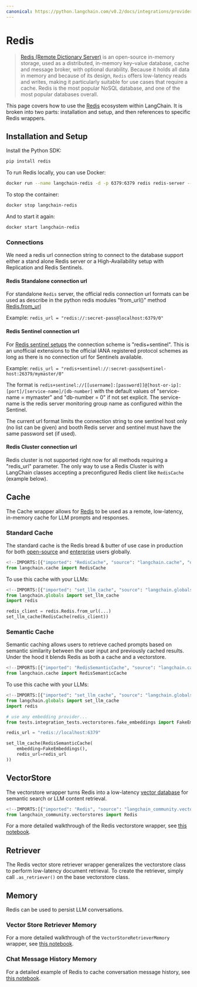 ```yaml
---
canonical: https://python.langchain.com/v0.2/docs/integrations/providers/redis/
---
```


# Redis

> [Redis (Remote Dictionary Server)](https://en.wikipedia.org/wiki/Redis) is an open-source in-memory storage,
used as a distributed, in-memory key–value database, cache and message broker, with optional durability.
Because it holds all data in memory and because of its design, `Redis` offers low-latency reads and writes,
making it particularly suitable for use cases that require a cache. Redis is the most popular NoSQL database,
and one of the most popular databases overall.

This page covers how to use the [Redis](https://redis.com) ecosystem within LangChain.
It is broken into two parts: installation and setup, and then references to specific Redis wrappers.

## Installation and Setup

Install the Python SDK:

```bash
pip install redis
```

To run Redis locally, you can use Docker:

```bash
docker run --name langchain-redis -d -p 6379:6379 redis redis-server --save 60 1 --loglevel warning
```

To stop the container:

```bash
docker stop langchain-redis
```

And to start it again:

```bash
docker start langchain-redis
```

### Connections

We need a redis url connection string to connect to the database support either a stand alone Redis server
or a High-Availability setup with Replication and Redis Sentinels.

#### Redis Standalone connection url
For standalone `Redis` server, the official redis connection url formats can be used as describe in the python redis modules
"from_url()" method [Redis.from_url](https://redis-py.readthedocs.io/en/stable/connections.html#redis.Redis.from_url)

Example: `redis_url = "redis://:secret-pass@localhost:6379/0"`

#### Redis Sentinel connection url

For [Redis sentinel setups](https://redis.io/docs/management/sentinel/) the connection scheme is "redis+sentinel".
This is an unofficial extensions to the official IANA registered protocol schemes as long as there is no connection url
for Sentinels available.

Example: `redis_url = "redis+sentinel://:secret-pass@sentinel-host:26379/mymaster/0"`

The format is  `redis+sentinel://[[username]:[password]]@[host-or-ip]:[port]/[service-name]/[db-number]`
with the default values of "service-name = mymaster" and "db-number = 0" if not set explicit.
The service-name is the redis server monitoring group name as configured within the Sentinel. 

The current url format limits the connection string to one sentinel host only (no list can be given) and
booth Redis server and sentinel must have the same password set (if used).

#### Redis Cluster connection url

Redis cluster is not supported right now for all methods requiring a "redis_url" parameter.
The only way to use a Redis Cluster is with LangChain classes accepting a preconfigured Redis client like `RedisCache`
(example below).

## Cache

The Cache wrapper allows for [Redis](https://redis.io) to be used as a remote, low-latency, in-memory cache for LLM prompts and responses.

### Standard Cache
The standard cache is the Redis bread & butter of use case in production for both [open-source](https://redis.io) and [enterprise](https://redis.com) users globally.

```python
<!--IMPORTS:[{"imported": "RedisCache", "source": "langchain.cache", "docs": "https://api.python.langchain.com/en/latest/cache/langchain_community.cache.RedisCache.html", "title": "Redis"}]-->
from langchain.cache import RedisCache
```

To use this cache with your LLMs:
```python
<!--IMPORTS:[{"imported": "set_llm_cache", "source": "langchain.globals", "docs": "https://api.python.langchain.com/en/latest/globals/langchain.globals.set_llm_cache.html", "title": "Redis"}]-->
from langchain.globals import set_llm_cache
import redis

redis_client = redis.Redis.from_url(...)
set_llm_cache(RedisCache(redis_client))
```

### Semantic Cache
Semantic caching allows users to retrieve cached prompts based on semantic similarity between the user input and previously cached results. Under the hood it blends Redis as both a cache and a vectorstore.

```python
<!--IMPORTS:[{"imported": "RedisSemanticCache", "source": "langchain.cache", "docs": "https://api.python.langchain.com/en/latest/cache/langchain_community.cache.RedisSemanticCache.html", "title": "Redis"}]-->
from langchain.cache import RedisSemanticCache
```

To use this cache with your LLMs:
```python
<!--IMPORTS:[{"imported": "set_llm_cache", "source": "langchain.globals", "docs": "https://api.python.langchain.com/en/latest/globals/langchain.globals.set_llm_cache.html", "title": "Redis"}]-->
from langchain.globals import set_llm_cache
import redis

# use any embedding provider...
from tests.integration_tests.vectorstores.fake_embeddings import FakeEmbeddings

redis_url = "redis://localhost:6379"

set_llm_cache(RedisSemanticCache(
    embedding=FakeEmbeddings(),
    redis_url=redis_url
))
```

## VectorStore

The vectorstore wrapper turns Redis into a low-latency [vector database](https://redis.com/solutions/use-cases/vector-database/) for semantic search or LLM content retrieval.

```python
<!--IMPORTS:[{"imported": "Redis", "source": "langchain_community.vectorstores", "docs": "https://api.python.langchain.com/en/latest/vectorstores/langchain_community.vectorstores.redis.base.Redis.html", "title": "Redis"}]-->
from langchain_community.vectorstores import Redis
```

For a more detailed walkthrough of the Redis vectorstore wrapper, see [this notebook](/docs/integrations/vectorstores/redis).

## Retriever

The Redis vector store retriever wrapper generalizes the vectorstore class to perform
low-latency document retrieval. To create the retriever, simply
call `.as_retriever()` on the base vectorstore class.

## Memory

Redis can be used to persist LLM conversations.

### Vector Store Retriever Memory

For a more detailed walkthrough of the `VectorStoreRetrieverMemory` wrapper, see [this notebook](https://api.python.langchain.com/en/latest/memory/langchain.memory.vectorstore.VectorStoreRetrieverMemory.html).

### Chat Message History Memory
For a detailed example of Redis to cache conversation message history, see [this notebook](/docs/integrations/memory/redis_chat_message_history).